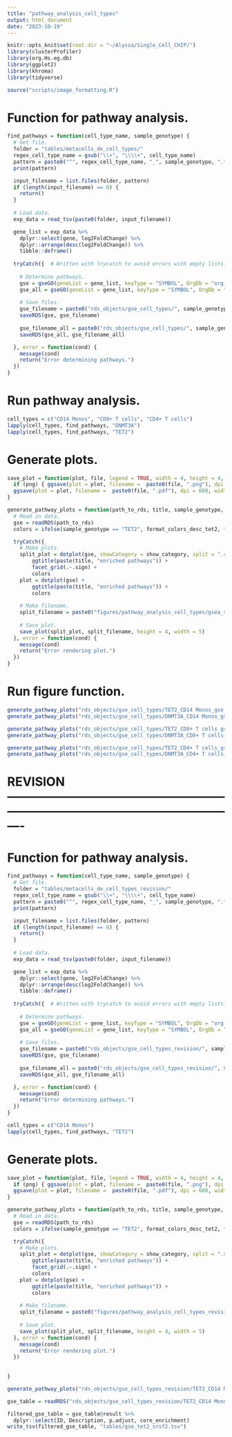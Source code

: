 ```yaml
---
title: "pathway_analysis_cell_types"
output: html_document
date: "2023-10-19"
---
```


```r
knitr::opts_knit$set(root.dir = "~/Alyssa/Single_Cell_CHIP/")
library(clusterProfiler)
library(org.Hs.eg.db)
library(ggplot2)
library(khroma)
library(tidyverse)

source("scripts/image_formatting.R")
```


# Function for pathway analysis.
```r
find_pathways = function(cell_type_name, sample_genotype) {
  # Get file.
  folder = "tables/metacells_de_cell_types/"
  regex_cell_type_name = gsub("\\+", "\\\\+", cell_type_name)
  pattern = paste0("^", regex_cell_type_name, "_", sample_genotype, ".*")
  print(pattern)

  input_filename = list.files(folder, pattern)
  if (length(input_filename) == 0) {
    return()
  }
  
  # Load data.
  exp_data = read_tsv(paste0(folder, input_filename))

  gene_list = exp_data %>%
    dplyr::select(gene, log2FoldChange) %>%
    dplyr::arrange(desc(log2FoldChange)) %>%
    tibble::deframe()
  
  tryCatch({  # Written with trycatch to avoid errors with empty lists.
    
    # Determine pathways.
    gse = gseGO(geneList = gene_list, keyType = "SYMBOL", OrgDb = "org.Hs.eg.db", ont = "ALL", minGSSize = 50, maxGSSize = 800, nPermSimple = 10000)
    gse_all = gseGO(geneList = gene_list, keyType = "SYMBOL", OrgDb = "org.Hs.eg.db", ont = "ALL", minGSSize = 2, maxGSSize = 800, nPermSimple = 10000)
    
    # Save files.
    gse_filename = paste0("rds_objects/gse_cell_types/", sample_genotype, "_", cell_type_name, "_gse.rds")
    saveRDS(gse, gse_filename)
    
    gse_filename_all = paste0("rds_objects/gse_cell_types/", sample_genotype, "_", cell_type_name, "_gse_all.rds")
    saveRDS(gse_all, gse_filename_all)

  }, error = function(cond) {
    message(cond)
    return("Error determining pathways.")
  })
}


```

# Run pathway analysis.
```r
cell_types = c("CD14 Monos", "CD8+ T cells", "CD4+ T cells")
lapply(cell_types, find_pathways, "DNMT3A")
lapply(cell_types, find_pathways, "TET2")
```

# Generate plots.
```r
save_plot = function(plot, file, legend = TRUE, width = 4, height = 4, png = FALSE) {
  if (png) { ggsave(plot = plot, filename =  paste0(file, ".png"), dpi = 600, width = ifelse(legend, width, width - 1.5), height = height, units = 'in') }
  ggsave(plot = plot, filename =  paste0(file, ".pdf"), dpi = 600, width = ifelse(legend, width, width - 1.5), height = height, units = 'in')
}

generate_pathway_plots = function(path_to_rds, title, sample_genotype, show_category = 4) {
  # Read in data.
  gse = readRDS(path_to_rds)
  colors = ifelse(sample_genotype == "TET2", format_colors_desc_tet2, format_colors_desc_dnmt3a)

  tryCatch({
    # Make plots.
    split_plot = dotplot(gse, showCategory = show_category, split = ".sign") +
        ggtitle(paste(title, "enriched pathways")) +
        facet_grid(.~.sign) +
        colors
    plot = dotplot(gse) +
        ggtitle(paste(title, "enriched pathways")) +
        colors
    
    # Make filename.
    split_filename = paste0("figures/pathway_analysis_cell_types/gsea_split_dotplot_", gsub("\\+", "", gsub(" ", "_", title)))
    
    # Save plot.
    save_plot(split_plot, split_filename, height = 4, width = 5)
  }, error = function(cond) {
    message(cond)
    return("Error rendering plot.")
  })
}
```

# Run figure function.
```r
generate_pathway_plots("rds_objects/gse_cell_types/TET2_CD14 Monos_gse.rds", "TET2 CD14+ monocytes", "TET2", show_category = c("ribonucleoprotein complex biogenesis", "regulation of cell activation", "leukocyte activation", "leukocyte activation", "regulation of leukocyte activation"))
generate_pathway_plots("rds_objects/gse_cell_types/DNMT3A_CD14 Monos_gse.rds", "DNMT3A CD14+ monocytes", "DNMT3A", show_category = c("cell activation", "leukocyte activation", "regulation of leukocyte activation", "regulation of cell activation"))

generate_pathway_plots("rds_objects/gse_cell_types/TET2_CD8+ T cells_gse.rds", "TET2 CD8+ T cells", "TET2", show_category = c("response to virus", "response to cytokine", "defense response to virus", "defense response to symbiont"))
generate_pathway_plots("rds_objects/gse_cell_types/DNMT3A_CD8+ T cells_gse.rds", "DNMT3A CD8+ T cells", "DNMT3A", show_category = c("cell differentiation", "regulation of transcription by RNA polymerase II", "cellular developmental process", "response to abiotic stimulus"))

generate_pathway_plots("rds_objects/gse_cell_types/TET2_CD4+ T cells_gse.rds", "TET2 CD4+ T cells", "TET2", show_category = c("myeloid leukocyte migration", "extracellular region", "inflammatory response", "defense response"))
generate_pathway_plots("rds_objects/gse_cell_types/DNMT3A_CD4+ T cells_gse.rds", "DNMT3A CD4+ T cells", "DNMT3A", show_category = c("response to lipopolysaccharide", "response to molecule of bacterial origin", "response to abiotic stimulus", "positive regulation of cell death"))
```


# REVISION ----------------------------------------------------------------------------------------------------------------

# Function for pathway analysis.
```r
find_pathways = function(cell_type_name, sample_genotype) {
  # Get file.
  folder = "tables/metacells_de_cell_types_revision/"
  regex_cell_type_name = gsub("\\+", "\\\\+", cell_type_name)
  pattern = paste0("^", regex_cell_type_name, "_", sample_genotype, ".*")
  print(pattern)

  input_filename = list.files(folder, pattern)
  if (length(input_filename) == 0) {
    return()
  }
  
  # Load data.
  exp_data = read_tsv(paste0(folder, input_filename))

  gene_list = exp_data %>%
    dplyr::select(gene, log2FoldChange) %>%
    dplyr::arrange(desc(log2FoldChange)) %>%
    tibble::deframe()
  
  tryCatch({  # Written with trycatch to avoid errors with empty lists.
    
    # Determine pathways.
    gse = gseGO(geneList = gene_list, keyType = "SYMBOL", OrgDb = "org.Hs.eg.db", ont = "ALL", minGSSize = 50, maxGSSize = 800, nPermSimple = 10000)
    gse_all = gseGO(geneList = gene_list, keyType = "SYMBOL", OrgDb = "org.Hs.eg.db", ont = "ALL", minGSSize = 2, maxGSSize = 800, nPermSimple = 10000)
    
    # Save files.
    gse_filename = paste0("rds_objects/gse_cell_types_revision/", sample_genotype, "_", cell_type_name, "_gse.rds")
    saveRDS(gse, gse_filename)
    
    gse_filename_all = paste0("rds_objects/gse_cell_types_revision/", sample_genotype, "_", cell_type_name, "_gse_all.rds")
    saveRDS(gse_all, gse_filename_all)

  }, error = function(cond) {
    message(cond)
    return("Error determining pathways.")
  })
}
```


```r
cell_types = c("CD14 Monos")
lapply(cell_types, find_pathways, "TET2")
```

# Generate plots.
```r
save_plot = function(plot, file, legend = TRUE, width = 4, height = 4, png = FALSE) {
  if (png) { ggsave(plot = plot, filename =  paste0(file, ".png"), dpi = 600, width = ifelse(legend, width, width - 1.5), height = height, units = 'in') }
  ggsave(plot = plot, filename =  paste0(file, ".pdf"), dpi = 600, width = ifelse(legend, width, width - 1.5), height = height, units = 'in')
}

generate_pathway_plots = function(path_to_rds, title, sample_genotype, show_category = 4) {
  # Read in data.
  gse = readRDS(path_to_rds)
  colors = ifelse(sample_genotype == "TET2", format_colors_desc_tet2, format_colors_desc_dnmt3a)

  tryCatch({
    # Make plots.
    split_plot = dotplot(gse, showCategory = show_category, split = ".sign") +
        ggtitle(paste(title, "enriched pathways")) +
        facet_grid(.~.sign) +
        colors
    plot = dotplot(gse) +
        ggtitle(paste(title, "enriched pathways")) +
        colors
    
    # Make filename.
    split_filename = paste0("figures/pathway_analysis_cell_types_revision/gsea_split_dotplot_", gsub("\\+", "", gsub(" ", "_", title)))
    
    # Save plot.
    save_plot(split_plot, split_filename, height = 4, width = 5)
  }, error = function(cond) {
    message(cond)
    return("Error rendering plot.")
  })
  
  
}
```

```r
generate_pathway_plots("rds_objects/gse_cell_types_revision/TET2_CD14 Monos_gse.rds", "TET2_SRSF2 vs TET2 CD14+ monocytes", "TET2")
```


```r
gse_table = readRDS("rds_objects/gse_cell_types_revision/TET2_CD14 Monos_gse.rds")

filtered_gse_table = gse_table@result %>%
  dplyr::select(ID, Description, p.adjust, core_enrichment)
write_tsv(filtered_gse_table, "tables/gse_tet2_srsf2.tsv")
```

